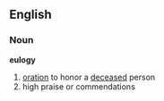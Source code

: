 == English ==
=== Noun ===
'''eulogy'''
#[[oration]] to honor a [[deceased]] person
#high praise or commendations